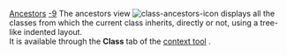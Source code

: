 [[Property:title|Ancestors]]
[[Property:weight|-9]]
The ancestors view  [[Image:class-ancestors-icon]] displays all the classes from which the current class inherits, directly or not, using a tree-like indented layout. <br/>
It is available through the '''Class''' tab of the [[EiffelStudio window overview|context tool]] . 

{{seealso| '''See Also''' <br/>
[[Descendants|Descendants]]  }}




